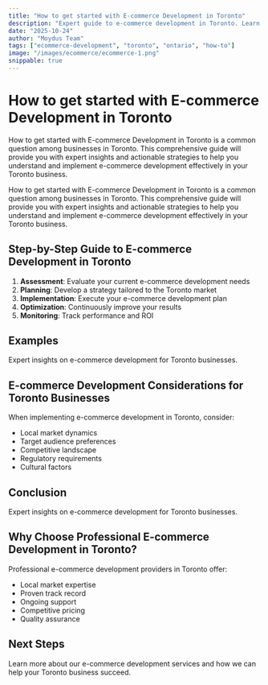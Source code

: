 ```yaml
---
title: "How to get started with E-commerce Development in Toronto"
description: "Expert guide to e-commerce development in Toronto. Learn best practices, pricing, and strategies for Toronto businesses."
date: "2025-10-24"
author: "Moydus Team"
tags: ["ecommerce-development", "toronto", "ontario", "how-to"]
image: "/images/ecommerce/ecommerce-1.png"
snippable: true
---
```


# How to get started with E-commerce Development in Toronto

How to get started with E-commerce Development in Toronto is a common question among businesses in Toronto. This comprehensive guide will provide you with expert insights and actionable strategies to help you understand and implement e-commerce development effectively in your Toronto business.

How to get started with E-commerce Development in Toronto is a common question among businesses in Toronto. This comprehensive guide will provide you with expert insights and actionable strategies to help you understand and implement e-commerce development effectively in your Toronto business.

## Step-by-Step Guide to E-commerce Development in Toronto

1. **Assessment**: Evaluate your current e-commerce development needs
2. **Planning**: Develop a strategy tailored to the Toronto market
3. **Implementation**: Execute your e-commerce development plan
4. **Optimization**: Continuously improve your results
5. **Monitoring**: Track performance and ROI

## Examples

Expert insights on e-commerce development for Toronto businesses.

## E-commerce Development Considerations for Toronto Businesses

When implementing e-commerce development in Toronto, consider:
- Local market dynamics
- Target audience preferences
- Competitive landscape
- Regulatory requirements
- Cultural factors

## Conclusion

Expert insights on e-commerce development for Toronto businesses.

## Why Choose Professional E-commerce Development in Toronto?

Professional e-commerce development providers in Toronto offer:
- Local market expertise
- Proven track record
- Ongoing support
- Competitive pricing
- Quality assurance

## Next Steps

Learn more about our e-commerce development services and how we can help your Toronto business succeed.

<GeoCTA 
  city="Toronto"
  service="E-commerce Development"
  ctaText="Get Started Today"
/>
